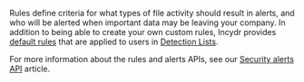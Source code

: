 Rules define criteria for what types of file activity should result in alerts, and who will be alerted when important data may be leaving your company.
In addition to being able to create your own custom rules, Incydr provides [default rules](https://support.code42.com/Administrator/Cloud/Monitoring_and_managing/How_to_create_a_security_alert#Default_alert_rules_and_notifications) that are applied to users in [Detection Lists](/api#tag/Detection-Lists).

For more information about the rules and alerts APIs, see our [Security alerts API](/security-alerts-api/#security-alerts-api) article.
